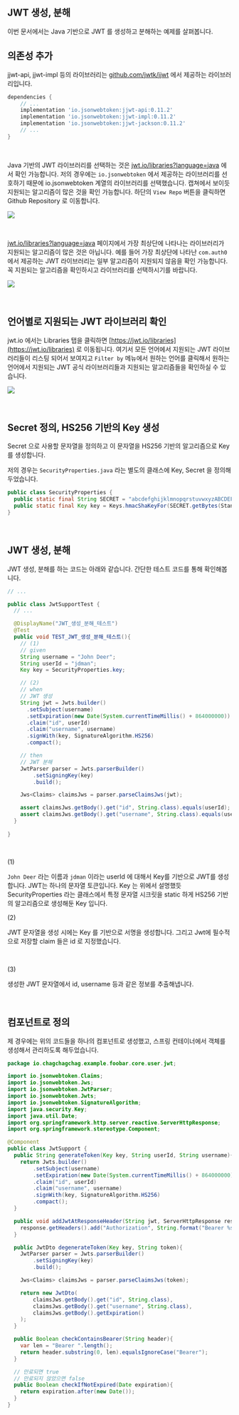 ## JWT 생성, 분해

이번 문서에서는 Java 기반으로 JWT 를 생성하고 분해하는 예제를 살펴봅니다.<br/>



## 의존성 추가

jjwt-api, jjwt-impl 등의 라이브러리는 [github.com/jwtk/jjwt](https://github.com/jwtk/jjwt) 에서 제공하는 라이브러리입니다.

```groovy
dependencies {
    // ...    
	implementation 'io.jsonwebtoken:jjwt-api:0.11.2'
	implementation 'io.jsonwebtoken:jjwt-impl:0.11.2'
	implementation 'io.jsonwebtoken:jjwt-jackson:0.11.2'
    // ...
}
```

<br/>

Java 기반의 JWT 라이브러리를 선택하는 것은 [jwt.io/libraries?language=java](https://jwt.io/libraries?language=Java) 에서 확인 가능합니다. 저의 경우에는 `io.jsonwebtoken` 에서 제공하는 라이브러리를 선호하기 때문에 io.jsonwebtoken 계열의 라이브러리를 선택했습니다. 캡쳐에서 보이듯 지원되는 알고리즘이 많은 것을 확인 가능합니다. 하단의 `View Repo` 버튼을 클릭하면 Github Repository 로 이동합니다.<br/>

![](./img/example/jwtio-io.jswonwebtoken.png)

<br/>



[jwt.io/libraries?language=java](https://jwt.io/libraries?language=Java) 페이지에서 가장 최상단에 나타나는 라이브러리가 지원되는 알고리즘이 많은 것은 아닙니다. 예를 들어 가장 최상단에 나타난 `com.auth0` 에서 제공하는 JWT 라이브러리는 일부 알고리즘이 지원되지 않음을 확인 가능합니다. 꼭 지원되는 알고리즘을 확인하시고 라이브러리를 선택하시기를 바랍니다.

![](./img/example/jwtio-com.auth0.png)

<br/>



## 언어별로 지원되는 JWT 라이브러리 확인 

jwt.io 에서는 Libraries 탭을 클릭하면 [https://jwt.io/libraries](https://jwt.io/libraries) 로 이동됩니다. 여기서 모든 언어에서 지원되는 JWT 라이브러리들이 리스팅 되어서 보여지고 `Filter by` 메뉴에서 원하는 언어를 클릭해서 원하는 언어에서 지원되는 JWT 공식 라이브러리들과 지원되는 알고리즘들을 확인하실 수 있습니다.

![](./img/example/menu.png)

<br/>



## Secret 정의, HS256 기반의 Key 생성

Secret 으로 사용할 문자열을 정의하고 이 문자열을 HS256 기반의 알고리즘으로 Key 를 생성합니다.

저의 경우는 `SecurityProperties.java` 라는 별도의 클래스에 Key, Secret 을 정의해두었습니다.

```java
public class SecurityProperties {
  public static final String SECRET = "abcdefghijklmnopqrstuvwxyzABCDEFGHIJKLMLOPQRTTTTTTTTT";
  public static final Key key = Keys.hmacShaKeyFor(SECRET.getBytes(StandardCharsets.UTF_8));
}
```

<br/>



## JWT 생성, 분해 

JWT 생성, 분해를 하는 코드는 아래와 같습니다. 간단한 테스트 코드를 통해 확인해봅니다.

```java
// ...

public class JwtSupportTest {
  // ...

  @DisplayName("JWT_생성_분해_테스트")
  @Test
  public void TEST_JWT_생성_분해_테스트(){
    // (1)
    // given
    String username = "John Deer";
    String userId = "jdman";
    Key key = SecurityProperties.key;

    // (2)
    // when
    // JWT 생성
    String jwt = Jwts.builder()
      .setSubject(username)
      .setExpiration(new Date(System.currentTimeMillis() + 864000000))
      .claim("id", userId)
      .claim("username", username)
      .signWith(key, SignatureAlgorithm.HS256)
      .compact();

    // then
    // JWT 분해
    JwtParser parser = Jwts.parserBuilder()
        .setSigningKey(key)
        .build();

    Jws<Claims> claimsJws = parser.parseClaimsJws(jwt);

    assert claimsJws.getBody().get("id", String.class).equals(userId);
    assert claimsJws.getBody().get("username", String.class).equals(username);
  }
  
}
```

<br/>

(1)<br/>

`John Deer` 라는 이름과 `jdman` 이라는 userId 에 대해서 Key를 기반으로 JWT를 생성합니다. JWT는 하나의 문자열 토큰입니다. Key 는 위에서 설명했듯 SecurityProperties 라는 클래스에서 특정 문자열 시크릿을 static 하게 HS256 기반의 알고리즘으로 생성해둔 Key 입니다.<br/>



(2)<br/>

JWT 문자열을 생성 시에는 Key 를 기반으로 서명을 생성합니다. 그리고 Jwt에 필수적으로 저장할 claim 들은 id 로 지정했습니다.<br/>

<br/>



(3)<br/>

생성한 JWT 문자열에서 id, username 등과 같은 정보를 추출해냅니다.<br/>

<br/>



## 컴포넌트로 정의

제 경우에는 위의 코드들을 하나의 컴포넌트로 생성했고, 스프링 컨테이너에서 객체를 생성해서 관리하도록 해두었습니다.<br/>

```java
package io.chagchagchag.example.foobar.core.user.jwt;

import io.jsonwebtoken.Claims;
import io.jsonwebtoken.Jws;
import io.jsonwebtoken.JwtParser;
import io.jsonwebtoken.Jwts;
import io.jsonwebtoken.SignatureAlgorithm;
import java.security.Key;
import java.util.Date;
import org.springframework.http.server.reactive.ServerHttpResponse;
import org.springframework.stereotype.Component;

@Component
public class JwtSupport {
  public String generateToken(Key key, String userId, String username){
    return Jwts.builder()
        .setSubject(username)
        .setExpiration(new Date(System.currentTimeMillis() + 864000000))
        .claim("id", userId)
        .claim("username", username)
        .signWith(key, SignatureAlgorithm.HS256)
        .compact();
  }

  public void addJwtAtResponseHeader(String jwt, ServerHttpResponse response){
    response.getHeaders().add("Authorization", String.format("Bearer %s", jwt));
  }

  public JwtDto degenerateToken(Key key, String token){
    JwtParser parser = Jwts.parserBuilder()
        .setSigningKey(key)
        .build();

    Jws<Claims> claimsJws = parser.parseClaimsJws(token);

    return new JwtDto(
        claimsJws.getBody().get("id", String.class),
        claimsJws.getBody().get("username", String.class),
        claimsJws.getBody().getExpiration()
    );
  }

  public Boolean checkContainsBearer(String header){
    var len = "Bearer ".length();
    return header.substring(0, len).equalsIgnoreCase("Bearer");
  }

  // 만료되면 true
  // 만료되지 않았으면 false
  public Boolean checkIfNotExpired(Date expiration){
    return expiration.after(new Date());
  }
}
```

